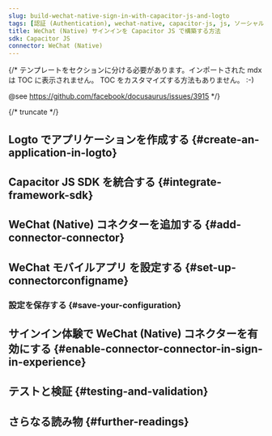 ```yaml
---
slug: build-wechat-native-sign-in-with-capacitor-js-and-logto
tags: [認証 (Authentication), wechat-native, capacitor-js, js, ソーシャルサインイン, サインイン, ログイン]
title: WeChat (Native) サインインを Capacitor JS で構築する方法
sdk: Capacitor JS
connector: WeChat (Native)
---
```


{/*
  テンプレートをセクションに分ける必要があります。インポートされた mdx は TOC に表示されません。
  TOC をカスタマイズする方法もありません。 :-)

  @see https://github.com/facebook/docusaurus/issues/3915
*/}




{/* truncate */}

<Intro connector={connector} sdk="Capacitor JS" link="https://capacitorjs.com" />

## Logto でアプリケーションを作成する \{#create-an-application-in-logto}

<CreateApplication type="ネイティブアプリ" framework="Capacitor JS" />

## Capacitor JS SDK を統合する \{#integrate-framework-sdk}

<IntegrateSdk />

## WeChat (Native) コネクターを追加する \{#add-connector-connector}

<AddSocialConnector connector={connector} framework="Capacitor JS" />

## WeChat モバイルアプリ を設定する \{#set-up-connectorconfigname}

<ConnectorGuide />

### 設定を保存する \{#save-your-configuration}

<SaveYourConfiguration connector={connector} />

## サインイン体験で WeChat (Native) コネクターを有効にする \{#enable-connector-connector-in-sign-in-experience}

<EnableSocialConnector connector={connector} />

## テストと検証 \{#testing-and-validation}

<TestingAndValidation connector={connector} sdk="Capacitor JS" />

## さらなる読み物 \{#further-readings}

<FurtherReadings />
